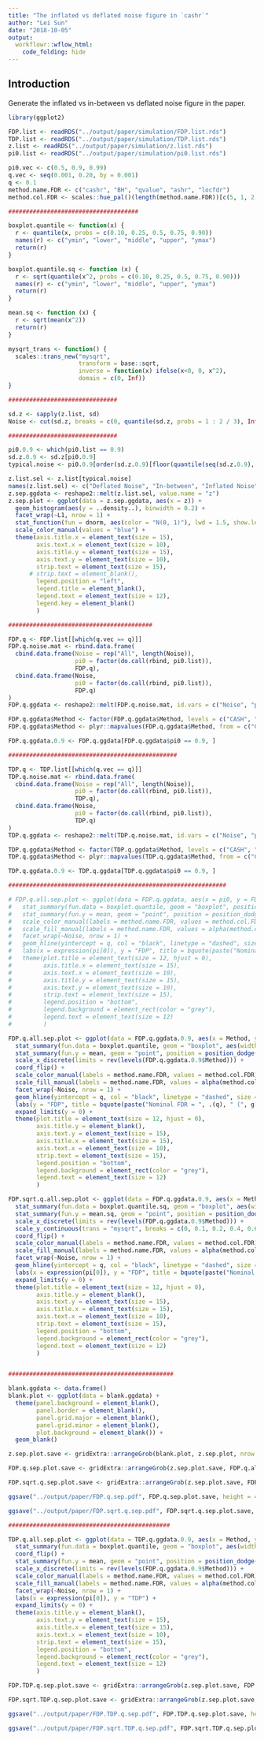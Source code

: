```yaml
---
title: "The inflated vs deflated noise figure in `cashr`"
author: "Lei Sun"
date: "2018-10-05"
output:
  workflowr::wflow_html:
    code_folding: hide
---
```


## Introduction

Generate the inflated vs in-between vs deflated noise figure in the paper.

```r
library(ggplot2)
```

```r
FDP.list <- readRDS("../output/paper/simulation/FDP.list.rds")
TDP.list <- readRDS("../output/paper/simulation/TDP.list.rds")
z.list <- readRDS("../output/paper/simulation/z.list.rds")
pi0.list <- readRDS("../output/paper/simulation/pi0.list.rds")
```

```r
pi0.vec <- c(0.5, 0.9, 0.99)
q.vec <- seq(0.001, 0.20, by = 0.001)
q <- 0.1
method.name.FDR <- c("cashr", "BH", "qvalue", "ashr", "locfdr")
method.col.FDR <- scales::hue_pal()(length(method.name.FDR))[c(5, 1, 2, 4, 3)]

#####################################

boxplot.quantile <- function(x) {
  r <- quantile(x, probs = c(0.10, 0.25, 0.5, 0.75, 0.90))
  names(r) <- c("ymin", "lower", "middle", "upper", "ymax")
  return(r)
}

boxplot.quantile.sq <- function (x) {
  r <- sqrt(quantile(x^2, probs = c(0.10, 0.25, 0.5, 0.75, 0.90)))
  names(r) <- c("ymin", "lower", "middle", "upper", "ymax")
  return(r)
}

mean.sq <- function (x) {
  r <- sqrt(mean(x^2))
  return(r)
}

mysqrt_trans <- function() {
  scales::trans_new("mysqrt", 
                    transform = base::sqrt,
                    inverse = function(x) ifelse(x<0, 0, x^2),
                    domain = c(0, Inf))
}

###############################

sd.z <- sapply(z.list, sd)
Noise <- cut(sd.z, breaks = c(0, quantile(sd.z, probs = 1 : 2 / 3), Inf), labels = c("Deflated Noise", "In-between", "Inflated Noise"))

###############################

pi0.0.9 <- which(pi0.list == 0.9)
sd.z.0.9 <- sd.z[pi0.0.9]
typical.noise <- pi0.0.9[order(sd.z.0.9)[floor(quantile(seq(sd.z.0.9), c(0.1, 0.5, 0.9)))]]

z.list.sel <- z.list[typical.noise]
names(z.list.sel) <- c("Deflated Noise", "In-between", "Inflated Noise")
z.sep.ggdata <- reshape2::melt(z.list.sel, value.name = "z")
z.sep.plot <- ggplot(data = z.sep.ggdata, aes(x = z)) +
  geom_histogram(aes(y = ..density..), binwidth = 0.2) +
  facet_wrap(~L1, nrow = 1) +
  stat_function(fun = dnorm, aes(color = "N(0, 1)"), lwd = 1.5, show.legend = TRUE) +
  scale_color_manual(values = "blue") +
  theme(axis.title.x = element_text(size = 15),
        axis.text.x = element_text(size = 10),
        axis.title.y = element_text(size = 15),
        axis.text.y = element_text(size = 10),
        strip.text = element_text(size = 15),
      # strip.text = element_blank(),
        legend.position = "left",
        legend.title = element_blank(),
        legend.text = element_text(size = 12),
        legend.key = element_blank()
        )

#########################################

FDP.q <- FDP.list[[which(q.vec == q)]]
FDP.q.noise.mat <- rbind.data.frame(
  cbind.data.frame(Noise = rep("All", length(Noise)),
                   pi0 = factor(do.call(rbind, pi0.list)),
                   FDP.q),
  cbind.data.frame(Noise,
                   pi0 = factor(do.call(rbind, pi0.list)),
                   FDP.q)
)
FDP.q.ggdata <- reshape2::melt(FDP.q.noise.mat, id.vars = c("Noise", "pi0"), variable.name = "Method", value.name = "FDP")

FDP.q.ggdata$Method <- factor(FDP.q.ggdata$Method, levels = c("CASH", "BHq", "qvalue", "ASH", "locfdr"))
FDP.q.ggdata$Method <- plyr::mapvalues(FDP.q.ggdata$Method, from = c("CASH", "BHq", "qvalue", "ASH", "locfdr"), to = c("cashr", "BH", "qvalue", "ashr", "locfdr"))

FDP.q.ggdata.0.9 <- FDP.q.ggdata[FDP.q.ggdata$pi0 == 0.9, ]

################################################

TDP.q <- TDP.list[[which(q.vec == q)]]
TDP.q.noise.mat <- rbind.data.frame(
  cbind.data.frame(Noise = rep("All", length(Noise)),
                   pi0 = factor(do.call(rbind, pi0.list)),
                   TDP.q),
  cbind.data.frame(Noise,
                   pi0 = factor(do.call(rbind, pi0.list)),
                   TDP.q)
)
TDP.q.ggdata <- reshape2::melt(TDP.q.noise.mat, id.vars = c("Noise", "pi0"), variable.name = "Method", value.name = "TDP")

TDP.q.ggdata$Method <- factor(TDP.q.ggdata$Method, levels = c("CASH", "BHq", "qvalue", "ASH", "locfdr"))
TDP.q.ggdata$Method <- plyr::mapvalues(TDP.q.ggdata$Method, from = c("CASH", "BHq", "qvalue", "ASH", "locfdr"), to = c("cashr", "BH", "qvalue", "ashr", "locfdr"))

TDP.q.ggdata.0.9 <- TDP.q.ggdata[TDP.q.ggdata$pi0 == 0.9, ]

##############################################################

# FDP.q.all.sep.plot <- ggplot(data = FDP.q.ggdata, aes(x = pi0, y = FDP, fill = Method, color = Method)) +
#   stat_summary(fun.data = boxplot.quantile, geom = "boxplot", position = "dodge") +
#   stat_summary(fun.y = mean, geom = "point", position = position_dodge(width = 0.9), show.legend = TRUE) +
#   scale_color_manual(labels = method.name.FDR, values = method.col.FDR) +
#   scale_fill_manual(labels = method.name.FDR, values = alpha(method.col.FDR, 0.35)) +
#   facet_wrap(~Noise, nrow = 1) +
#   geom_hline(yintercept = q, col = "black", linetype = "dashed", size = 1) +
#   labs(x = expression(pi[0]), y = "FDP", title = bquote(paste("Nominal FDR = ", .(q)))) +
#   theme(plot.title = element_text(size = 12, hjust = 0),
#         axis.title.x = element_text(size = 15),
#         axis.text.x = element_text(size = 10),
#         axis.title.y = element_text(size = 15),
#         axis.text.y = element_text(size = 10),
#         strip.text = element_text(size = 15),
#         legend.position = "bottom",
#         legend.background = element_rect(color = "grey"),
#         legend.text = element_text(size = 12)
#         )

FDP.q.all.sep.plot <- ggplot(data = FDP.q.ggdata.0.9, aes(x = Method, y = FDP, fill = Method, color = Method)) +
  stat_summary(fun.data = boxplot.quantile, geom = "boxplot", aes(width = 0.5), position = position_dodge(), show.legend = FALSE) +
  stat_summary(fun.y = mean, geom = "point", position = position_dodge(width = 0.9), show.legend = FALSE) +
  scale_x_discrete(limits = rev(levels(FDP.q.ggdata.0.9$Method))) +
  coord_flip() +
  scale_color_manual(labels = method.name.FDR, values = method.col.FDR) +
  scale_fill_manual(labels = method.name.FDR, values = alpha(method.col.FDR, 0.35)) +
  facet_wrap(~Noise, nrow = 1) +
  geom_hline(yintercept = q, col = "black", linetype = "dashed", size = 1) +
  labs(y = "FDP", title = bquote(paste("Nominal FDR = ", .(q), " (", g[1], " is Gaussian; ", pi[0] == 0.9, ")"))) +
  expand_limits(y = 0) +
  theme(plot.title = element_text(size = 12, hjust = 0),
        axis.title.y = element_blank(),
        axis.text.y = element_text(size = 15),
        axis.title.x = element_text(size = 15),
        axis.text.x = element_text(size = 10),
        strip.text = element_text(size = 15),
        legend.position = "bottom",
        legend.background = element_rect(color = "grey"),
        legend.text = element_text(size = 12)
        )

FDP.sqrt.q.all.sep.plot <- ggplot(data = FDP.q.ggdata.0.9, aes(x = Method, y = FDP, fill = Method, color = Method)) +
  stat_summary(fun.data = boxplot.quantile.sq, geom = "boxplot", aes(width = 0.5), position = position_dodge(), show.legend = FALSE) +
  stat_summary(fun.y = mean.sq, geom = "point", position = position_dodge(width = 0.9), show.legend = FALSE) +
  scale_x_discrete(limits = rev(levels(FDP.q.ggdata.0.9$Method))) +
  scale_y_continuous(trans = "mysqrt", breaks = c(0, 0.1, 0.2, 0.4, 0.6, 0.8)) +
  coord_flip() +
  scale_color_manual(labels = method.name.FDR, values = method.col.FDR) +
  scale_fill_manual(labels = method.name.FDR, values = alpha(method.col.FDR, 0.35)) +
  facet_wrap(~Noise, nrow = 1) +
  geom_hline(yintercept = q, col = "black", linetype = "dashed", size = 1) +
  labs(x = expression(pi[0]), y = "FDP", title = bquote(paste("Nominal FDR = ", .(q), " (", g[1], " is Gaussian; ", pi[0] == 0.9, ")"))) +
  expand_limits(y = 0) +
  theme(plot.title = element_text(size = 12, hjust = 0),
        axis.title.y = element_blank(),
        axis.text.y = element_text(size = 15),
        axis.title.x = element_text(size = 15),
        axis.text.x = element_text(size = 10),
        strip.text = element_text(size = 15),
        legend.position = "bottom",
        legend.background = element_rect(color = "grey"),
        legend.text = element_text(size = 12)
        )


###############################################

blank.ggdata <- data.frame()
blank.plot <- ggplot(data = blank.ggdata) +
  theme(panel.background = element_blank(),
        panel.border = element_blank(),
        panel.grid.major = element_blank(),
        panel.grid.minor = element_blank(),
        plot.background = element_blank()) +
  geom_blank()

z.sep.plot.save <- gridExtra::arrangeGrob(blank.plot, z.sep.plot, nrow = 1, widths = c(0.55, 3.5))

FDP.q.sep.plot.save <- gridExtra::arrangeGrob(z.sep.plot.save, FDP.q.all.sep.plot, heights = c(1, 1.2))

FDP.sqrt.q.sep.plot.save <- gridExtra::arrangeGrob(z.sep.plot.save, FDP.sqrt.q.all.sep.plot, heights = c(1, 1.2))

ggsave("../output/paper/FDP.q.sep.pdf", FDP.q.sep.plot.save, height = 4.5, width = 10)

ggsave("../output/paper/FDP.sqrt.q.sep.pdf", FDP.sqrt.q.sep.plot.save, height = 4.5, width = 10)

##############################################

TDP.q.all.sep.plot <- ggplot(data = TDP.q.ggdata.0.9, aes(x = Method, y = TDP, fill = Method, color = Method)) +
  stat_summary(fun.data = boxplot.quantile, geom = "boxplot", aes(width = 0.5), position = position_dodge(), show.legend = FALSE) +
  coord_flip() +
  stat_summary(fun.y = mean, geom = "point", position = position_dodge(width = 0.9), show.legend = FALSE) +
  scale_x_discrete(limits = rev(levels(FDP.q.ggdata.0.9$Method))) +
  scale_color_manual(labels = method.name.FDR, values = method.col.FDR) +
  scale_fill_manual(labels = method.name.FDR, values = alpha(method.col.FDR, 0.35)) +
  facet_wrap(~Noise, nrow = 1) +
  labs(x = expression(pi[0]), y = "TDP") +
  expand_limits(y = 0) +
  theme(axis.title.y = element_blank(),
        axis.text.y = element_text(size = 15),
        axis.title.x = element_text(size = 15),
        axis.text.x = element_text(size = 10),
        strip.text = element_text(size = 15),
        legend.position = "bottom",
        legend.background = element_rect(color = "grey"),
        legend.text = element_text(size = 12)
        )

FDP.TDP.q.sep.plot.save <- gridExtra::arrangeGrob(z.sep.plot.save, FDP.q.all.sep.plot + theme(plot.title = element_text(size = 15, hjust = 0)), TDP.q.all.sep.plot, heights = c(1, 1.2, 1.1))

FDP.sqrt.TDP.q.sep.plot.save <- gridExtra::arrangeGrob(z.sep.plot.save, FDP.sqrt.q.all.sep.plot + theme(plot.title = element_text(size = 15, hjust = 0)), TDP.q.all.sep.plot, heights = c(1, 1.2, 1.1))

ggsave("../output/paper/FDP.TDP.q.sep.pdf", FDP.TDP.q.sep.plot.save, height = 6.5, width = 10)

ggsave("../output/paper/FDP.sqrt.TDP.q.sep.pdf", FDP.sqrt.TDP.q.sep.plot.save, height = 6.5, width = 10)
```

